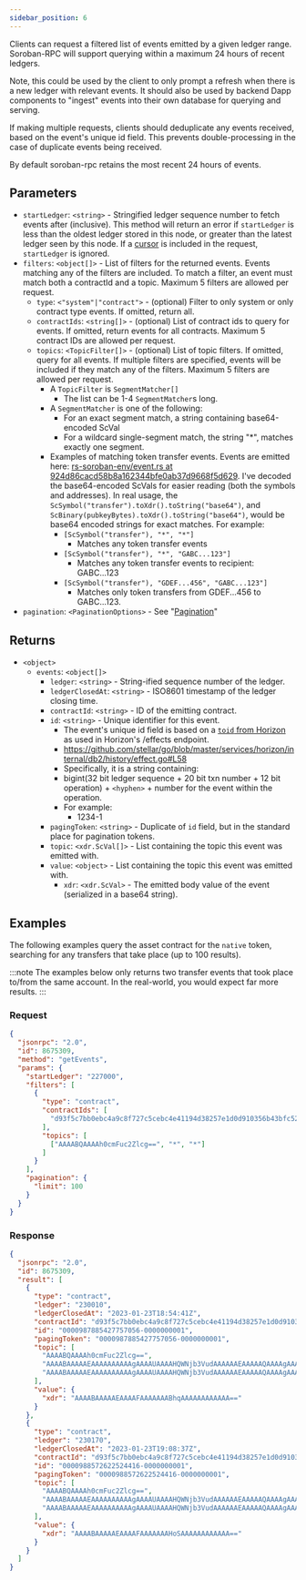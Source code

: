 ```yaml
---
sidebar_position: 6
---
```


Clients can request a filtered list of events emitted by a given ledger range. Soroban-RPC will support querying within a maximum 24 hours of recent ledgers.

Note, this could be used by the client to only prompt a refresh when there is a new ledger with relevant events. It should also be used by backend Dapp components to "ingest" events into their own database for querying and serving.

If making multiple requests, clients should deduplicate any events received, based on the event's unique id field. This prevents double-processing in the case of duplicate events being received.

By default soroban-rpc retains the most recent 24 hours of events.

## Parameters

- `startLedger`: `<string>` - Stringified ledger sequence number to fetch events after (inclusive). This method will return an error if `startLedger` is less than the oldest ledger stored in this node, or greater than the latest ledger seen by this node. If a [cursor](../pagination) is included in the request, `startLedger` is ignored.
- `filters`: `<object[]>` - List of filters for the returned events. Events matching any of the filters are included. To match a filter, an event must match both a contractId and a topic. Maximum 5 filters are allowed per request.
  - `type`: `<"system"|"contract">` - (optional) Filter to only system or only contract type events. If omitted, return all.
  - `contractIds`: `<string[]>` - (optional) List of contract ids to query for events. If omitted, return events for all contracts. Maximum 5 contract IDs are allowed per request.
  - `topics`: `<TopicFilter[]>` - (optional) List of topic filters. If omitted, query for all events. If multiple filters are specified, events will be included if they match any of the filters. Maximum 5 filters are allowed per request.
    - A `TopicFilter` is `SegmentMatcher[]`
      - The list can be 1-4 `SegmentMatcher`s long.
    - A `SegmentMatcher` is one of the following:
      - For an exact segment match, a string containing base64-encoded ScVal
      - For a wildcard single-segment match, the string "*", matches exactly one segment.
    - Examples of matching token transfer events. Events are emitted here: [rs-soroban-env/event.rs at 924d86cacd58b8a162344bfe0ab37d9668f5d629]. I've decoded the base64-encoded ScVals for easier reading (both the symbols and addresses). In real usage, the `ScSymbol("transfer").toXdr().toString("base64")`, and `ScBinary(pubkeyBytes).toXdr().toString("base64")`, would be base64 encoded strings for exact matches. For example:
      - `[ScSymbol("transfer"), "*", "*"]`
        - Matches any token transfer events
      - `[ScSymbol("transfer"), "*", "GABC...123"]`
        - Matches any token transfer events to recipient: GABC...123
      - `[ScSymbol("transfer"), "GDEF...456", "GABC...123"]`
        - Matches only token transfers from GDEF...456 to GABC...123.
- `pagination`: `<PaginationOptions>` - See "[Pagination](../pagination)"

## Returns

- `<object>`
  - `events`: `<object[]>`
    - `ledger`: `<string>` - String-ified sequence number of the ledger.
    - `ledgerClosedAt`: `<string>` - ISO8601 timestamp of the ledger closing time.
    - `contractId`: `<string>` - ID of the emitting contract.
    - `id`: `<string>` - Unique identifier for this event.
      - The event's unique id field is based on a [`toid` from Horizon] as used in Horizon's /effects endpoint.
      - https://github.com/stellar/go/blob/master/services/horizon/internal/db2/history/effect.go#L58
      - Specifically, it is a string containing:
      - bigint(32 bit ledger sequence + 20 bit txn number + 12 bit operation) + `<hyphen>` + number for the event within the operation.
      - For example:
        - 1234-1
    - `pagingToken`: `<string>` - Duplicate of `id` field, but in the standard place for pagination tokens.
    - `topic`: `<xdr.ScVal[]>` - List containing the topic this event was emitted with.
    - `value`: `<object>` - List containing the topic this event was emitted with.
      - `xdr`: `<xdr.ScVal>` - The emitted body value of the event (serialized in a base64 string).

## Examples

The following examples query the asset contract for the `native` token, searching for any transfers that take place (up to 100 results).

:::note
The examples below only returns two transfer events that took place to/from the same account. In the real-world, you would expect far more results.
:::

### Request

```json
{
  "jsonrpc": "2.0",
  "id": 8675309,
  "method": "getEvents",
  "params": {
    "startLedger": "227000",
    "filters": [
      {
        "type": "contract",
        "contractIds": [
          "d93f5c7bb0ebc4a9c8f727c5cebc4e41194d38257e1d0d910356b43bfc528813"
        ],
        "topics": [
          ["AAAABQAAAAh0cmFuc2Zlcg==", "*", "*"]
        ]
      }
    ],
    "pagination": {
      "limit": 100
    }
  }
}
```

### Response

```json
{
  "jsonrpc": "2.0",
  "id": 8675309,
  "result": [
    {
      "type": "contract",
      "ledger": "230010",
      "ledgerClosedAt": "2023-01-23T18:54:41Z",
      "contractId": "d93f5c7bb0ebc4a9c8f727c5cebc4e41194d38257e1d0d910356b43bfc528813",
      "id": "0000987885427757056-0000000001",
      "pagingToken": "0000987885427757056-0000000001",
      "topic": [
        "AAAABQAAAAh0cmFuc2Zlcg==",
        "AAAABAAAAAEAAAAAAAAAAgAAAAUAAAAHQWNjb3VudAAAAAAEAAAAAQAAAAgAAAAAHavpBsZgRv4pEDXWB0NnwQBvvAL/8adWXz2fV7eNq2o=",
        "AAAABAAAAAEAAAAAAAAAAgAAAAUAAAAHQWNjb3VudAAAAAAEAAAAAQAAAAgAAAAAHavpBsZgRv4pEDXWB0NnwQBvvAL/8adWXz2fV7eNq2o="
      ],
      "value": {
        "xdr": "AAAABAAAAAEAAAAFAAAAAAABhqAAAAAAAAAAAA=="
      }
    },
    {
      "type": "contract",
      "ledger": "230170",
      "ledgerClosedAt": "2023-01-23T19:08:37Z",
      "contractId": "d93f5c7bb0ebc4a9c8f727c5cebc4e41194d38257e1d0d910356b43bfc528813",
      "id": "0000988572622524416-0000000001",
      "pagingToken": "0000988572622524416-0000000001",
      "topic": [
        "AAAABQAAAAh0cmFuc2Zlcg==",
        "AAAABAAAAAEAAAAAAAAAAgAAAAUAAAAHQWNjb3VudAAAAAAEAAAAAQAAAAgAAAAAHavpBsZgRv4pEDXWB0NnwQBvvAL/8adWXz2fV7eNq2o=",
        "AAAABAAAAAEAAAAAAAAAAgAAAAUAAAAHQWNjb3VudAAAAAAEAAAAAQAAAAgAAAAAHavpBsZgRv4pEDXWB0NnwQBvvAL/8adWXz2fV7eNq2o="
      ],
      "value": {
        "xdr": "AAAABAAAAAEAAAAFAAAAAAAHoSAAAAAAAAAAAA=="
      }
    }
  ]
}
```

[rs-soroban-env/event.rs at 924d86cacd58b8a162344bfe0ab37d9668f5d629]: <https://github.com/stellar/rs-soroban-env/blob/924d86cacd58b8a162344bfe0ab37d9668f5d629/soroban-env-host/src/native_contract/token/event.rs#L21-L33>
[`toid` from Horizon]: <https://github.com/stellar/go/blob/master/toid/main.go>
